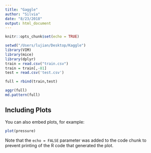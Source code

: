 ```yaml
---
title: "Gaggle"
author: "Silvia"
date: "8/23/2018"
output: html_document
---
```


```r
knitr::opts_chunk$set(echo = TRUE)
```


```r
setwd("/Users/lujian/Desktop/Kaggle")
library(VIM)
library(mice)
library(dplyr)
train = read.csv("train.csv")
train = train[,-81]
test = read.csv('test.csv')

full = rbind(train,test)

aggr(full)
md.pattern(full)
```

## Including Plots

You can also embed plots, for example:

```r
plot(pressure)
```

Note that the `echo = FALSE` parameter was added to the code chunk to prevent printing of the R code that generated the plot.

